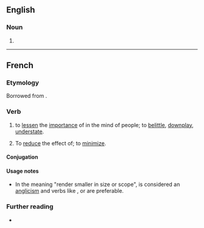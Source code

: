 ==English==

===Noun===
{{en-noun}}

# {{alternative spelling of|minimizer|lang=en}}

----

==French==

===Etymology===
Borrowed from {{bor|fr|en|minimize|notext=1}}.

===Verb===
{{fr-verb}}

# to [[lessen]] the [[importance]] of in the mind of people; to [[belittle]], [[downplay]], [[understate]].
# {{lb|fr|proscribed}} To [[reduce]] the effect of; to [[minimize]].

====Conjugation====
{{fr-conj-auto}}

====Usage notes====
* In the meaning "render smaller in size or scope", {{m|fr||minimiser}} is considered an [[anglicism]] and verbs like {{m|fr|réduire}}, {{m|fr|limiter}} or {{m|fr|atténuer}} are preferable.

===Further reading===
* {{R:TLFi}}
